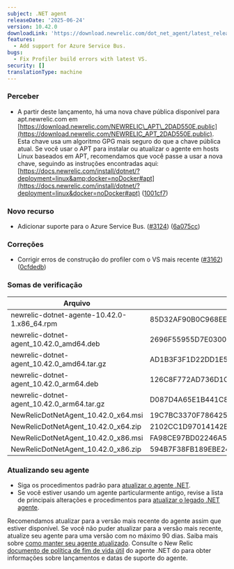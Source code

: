 ```yaml
---
subject: .NET agent
releaseDate: '2025-06-24'
version: 10.42.0
downloadLink: 'https://download.newrelic.com/dot_net_agent/latest_release'
features:
  - Add support for Azure Service Bus.
bugs:
  - Fix Profiler build errors with latest VS.
security: []
translationType: machine
---
```


### Perceber

* A partir deste lançamento, há uma nova chave pública disponível para apt.newrelic.com em [https://download.newrelic.com/NEWRELIC\_APT\_2DAD550E.public](https://download.newrelic.com/NEWRELIC_APT_2DAD550E.public). Esta chave usa um algoritmo GPG mais seguro do que a chave pública atual. Se você usar o APT para instalar ou atualizar o agente em hosts Linux baseados em APT, recomendamos que você passe a usar a nova chave, seguindo as instruções encontradas aqui: [https://docs.newrelic.com/install/dotnet/?deployment=linux&amp;docker=noDocker#apt](https://docs.newrelic.com/install/dotnet/?deployment=linux&docker=noDocker#apt) ([1001cf7](https://github.com/newrelic/newrelic-dotnet-agent/commit/1001cf7fc5b250a580dd75168b8440eb86573278))

### Novo recurso

* Adicionar suporte para o Azure Service Bus. ([#3124](https://github.com/newrelic/newrelic-dotnet-agent/issues/3124)) ([6a075cc](https://github.com/newrelic/newrelic-dotnet-agent/commit/6a075ccbb2b7b59c509ce93fcad36202d4d5a6da))

### Correções

* Corrigir erros de construção do profiler com o VS mais recente ([#3162](https://github.com/newrelic/newrelic-dotnet-agent/issues/3162)) ([0cfdedb](https://github.com/newrelic/newrelic-dotnet-agent/commit/0cfdedb4ff2a9bfc602f6844e262c2d4d455583a))

### Somas de verificação

| Arquivo                                      | SHA - 256 aplica hash                                            |
| -------------------------------------------- | ---------------------------------------------------------------- |
| newrelic-dotnet-agente-10.42.0-1.x86\_64.rpm | 85D32AF90B0C968EEF33631F507197F69DAC510AF9E7BAA3E6F479D74A284907 |
| newrelic-dotnet-agent\_10.42.0\_amd64.deb    | 2696F55955D7E0300BCF70A1A2EDC8471A1DBACD2361344C4BD5E003FD582F4C |
| newrelic-dotnet-agent\_10.42.0\_amd64.tar.gz | AD1B3F3F1D22DD1E539EFAC44B3422654608C26FA72E0BC1D2292D23BBFECC5D |
| newrelic-dotnet-agent\_10.42.0\_arm64.deb    | 126C8F772AD736D1C771C65FEBE25DC827E9734626220081BA3AE2C153E03935 |
| newrelic-dotnet-agent\_10.42.0\_arm64.tar.gz | D087D4A65E1B441C83B5B7D6C6AFC01E88DD87A7358A180DD0B7E3977D52DF64 |
| NewRelicDotNetAgent\_10.42.0\_x64.msi        | 19C7BC3370F7864257E5870834F3ADFBBD190DE410625B7495631E901508CDFB |
| NewRelicDotNetAgent\_10.42.0\_x64.zip        | 2102CC1D97014142BB42A69224BA84660018F0510B6E09E19E0E509934742E36 |
| NewRelicDotNetAgent\_10.42.0\_x86.msi        | FA98CE97BD02246A5D0413ED64C693F5A045827F32A4B9CA62F14B5534638F46 |
| NewRelicDotNetAgent\_10.42.0\_x86.zip        | 594B7F38FB189EBE24D77A7D5400EB2A80A49E55107B6F00BB006FE96A5CB391 |

### Atualizando seu agente

* Siga os procedimentos padrão para [atualizar o agente .NET](/docs/agents/net-agent/installation-configuration/update-net-agent).
* Se você estiver usando um agente particularmente antigo, revise a lista de principais alterações e procedimentos para [atualizar o legado .NET agente](/docs/apm/agents/net-agent/installation/update-net-agent/#updating_older_net).

Recomendamos atualizar para a versão mais recente do agente assim que estiver disponível. Se você não puder atualizar para a versão mais recente, atualize seu agente para uma versão com no máximo 90 dias. Saiba mais sobre [como manter seu agente atualizado](/docs/new-relic-solutions/new-relic-one/install-configure/update-new-relic-agent). Consulte o New Relic [documento de política de fim de vida útil](/docs/apm/agents/net-agent/getting-started/net-agent-eol-policy) do agente .NET do para obter informações sobre lançamentos e datas de suporte do agente.